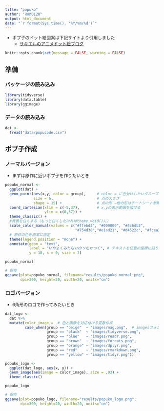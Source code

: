 ---
title: "popuko"
author: "Ron0128"
output: html_document
date: "`r format(Sys.time(), '%Y/%m/%d')`"
---

* ポプ子のドット絵図案は下記サイトより引用しました
    + [サキエルのアニメドット絵ブログ](http://sakiel-design.com/wp-content/uploads/2018/02/ポプ子図案1.pdf)


```{r setup, include=FALSE}
knitr::opts_chunk$set(message = FALSE, warning = FALSE)
```

## 準備

### パッケージの読み込み
```{r}
library(tidyverse)
library(data.table)
library(ggimage)
```

### データの読み込み
```{r}
dat <- 
  fread("data/popucode.csv")
```

## ポプ子作成

### ノーマルバージョン

* まずは原作に近いポプ子を作りたいとき

```{r}
popuko_normal <-
  ggplot(dat) +
  geom_point(aes(x,y, color = group),     # color = に色分けしたいグループを指定
             size = 6,                    # 点の大きさ
             shape = 15) +                # 点の形 →他の形はチートシート参照
  coord_cartesian(xlim = c(-5,37),        # x,yの表示範囲を広げる
                  ylim = c(0,37)) +
  theme_classic() +
  #背景を白くする（もっと白くしたければtheme_void()に）
  scale_color_manual(values = c("#ffebd3", "#000000", "#4c6db3", 
                                "#754d38","#e1ad21", "#d4522c", "#fcea37")) +
  # 原作の色を忠実に指定
  theme(legend.position = "none") +
  annotate(geom = "text", 
           label = "いやよくみたら\nクソむかつく", # テキストを任意の座標に貼りつけ。\nは改行を示す
           y = 18, x = 0, size = 7)

popuko_normal

# 保存
ggsave(plot=popuko_normal, filename="results/popuko_normal.png",
       dpi=300, height=20, width=20, units="cm")
```


### ロゴバージョン

* 6角形のロゴで作ってみたいとき

```{r}
dat_logo <- 
  dat %>%
  mutate(color_image =  # 色と画像を対応付ける変数作成
         case_when(group == "beige"  ~ "images/mag.png",  # imagesフォルダの中の画像を指定
                   group == "black"  ~ "images/tidyverse.png",
                   group == "blue"   ~ "images/readr.png",
                   group == "brown"  ~ "images/forcats.png",
                   group == "orange" ~ "images/dplyr.png",
                   group == "red"    ~ "images/rmarkdown.png",
                   group == "yellow" ~ "images/tidyr.png"))

popuko_logo <- 
  ggplot(dat_logo, aes(x, y)) +
  geom_image(aes(image = color_image), size = .03) +
  theme_classic()

popuko_logo

# 保存
ggsave(plot=popuko_logo, filename="results/popuko_logo.png",
       dpi=300, height=20, width=20, units="cm")
```

